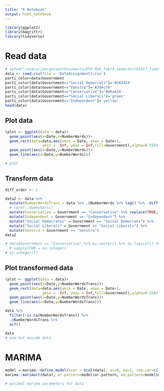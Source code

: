 ```yaml
---
title: "R Notebook"
output: html_notebook
---
```


```r
library(ggplot2)
library(magrittr)
library(tidyverse)
```

# Read data

```r
# setwd("/Users/joergensen/Documents/DTU_Mat_Tek/4.semester/02417_TimeSeriesAnalysis/Assignment_3_Laws")
data <- read.csv(file = 'DataAssignment3.csv')
parti_color=data$Government
parti_color[data$Government=="Social Democrats"]='#b02424'
parti_color[data$Government=="Venstre"]='#304c74'
parti_color[data$Government=="Conservative"]='#90a424'
parti_color[data$Government=="Social Liberals"]='green'
parti_color[data$Government=="Independent"]='yellow'
head(data)
```

## Plot data

```r
(plot <- ggplot(data = data)+
  geom_point(aes(x=Date,y=NumberWords))+
  geom_rect(data=data,aes(xmin = Date, xmax = Date+1,
                 ymin = -Inf, ymax = Inf,fill=Government),alpha=0.55)+
  geom_point(aes(x=Date,y=NumberWords))+
  geom_line(aes(x=Date,y=NumberWords)))

# plot

```


## Transform data

```r
diff_order <- 2

data2 <- data %>%
  mutate(NumberWordsTrans = data %>% .$NumberWords %>% log() %>%  diff(differences = diff_order) %>% c(rep(NA, diff_order), .)) %>% 
  # caret::dummyVars()
  mutate(Conservative = Government == "Conservative" %>% replace(TRUE, 1) %>% replace(FALSE, 0)) %>%
  mutate(Independent = Government == "Independent") %>%
  mutate("Social Democrates" = Government == "Social Democrats") %>%
  mutate("Social Liberals" = Government == "Social Liberals") %>%
  mutate(Venstre = Government == "Venstre") 
data2

# data$Government == "Conservative" %>% as.vector() %>% as.logical() %>%  as.integer()
  # sapply(FUN = as.integer)
# as.integer(T)
```

## Plot transformed data

```r
(plot <- ggplot(data = data)+
  geom_point(aes(x=Date,y=NumberWordsTrans))+
  geom_rect(data=data,aes(xmin = Date, xmax = Date+1,
                 ymin = -Inf, ymax = Inf,fill=Government),alpha=0.55)+
  geom_point(aes(x=Date,y=NumberWordsTrans))+
  geom_line(aes(x=Date,y=NumberWordsTrans)))
```

```r
data %>% 
  filter(!is.na(NumberWordsTrans)) %>%  
  .$NumberWordsTrans %>% 
  acf()
```



```r
data
# one-hot encode data

```



# MARIMA

```r
model = marima::define.model(kvar = ncol(data), ar=0, ma=1, rem.var=c(1:3), reg.var = c(5:9), indep=NULL)
marima::marima(t(data), ar.pattern=model$ar.pattern, ma.pattern=model$ma.pattern)
```

```r
# optimal marima parameters for data

```




























